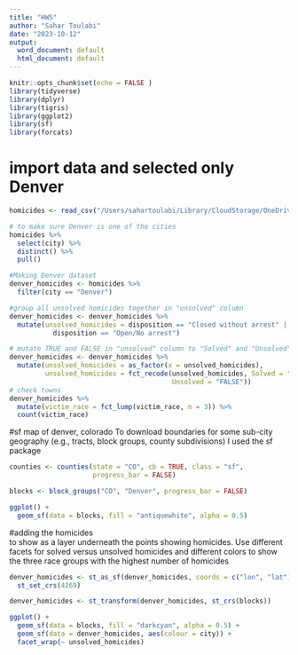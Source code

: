 ```yaml
---
title: "HW5"
author: "Sahar Toulabi"
date: "2023-10-12"
output:
  word_document: default
  html_document: default
---
```


```r
knitr::opts_chunk$set(echo = FALSE )
library(tidyverse)
library(dplyr)
library(tigris)
library(ggplot2)
library(sf)
library(forcats)
```

# **import data  and selected only Denver**

```r
homicides <- read_csv("/Users/sahartoulabi/Library/CloudStorage/OneDrive-Colostate/PostDoc/Classes/R ProgrammingForResearch_2022/Homework/HW5/homicide-data.csv")

# to make sure Denver is one of the cities
homicides %>% 
  select(city) %>% 
  distinct() %>% 
  pull()

#Making Denver dataset 
denver_homicides <- homicides %>% 
  filter(city == "Denver")

#group all unsolved homicides together in "unsolved" column
denver_homicides <- denver_homicides %>% 
  mutate(unsolved_homicides = disposition == "Closed without arrest" | 
           disposition == "Open/No arrest") 

# mutate TRUE and FALSE in "unsolved" column to "Solved" and "Unsolved"
denver_homicides <- denver_homicides %>% 
  mutate(unsolved_homicides = as_factor(x = unsolved_homicides),
         unsolved_homicides = fct_recode(unsolved_homicides, Solved = "TRUE", 
                                         Unsolved = "FALSE"))
# check towns
denver_homicides %>%
  mutate(victim_race = fct_lump(victim_race, n = 3)) %>%
  count(victim_race)
```

#sf map of denver, colorado
To download boundaries for some sub-city geography 
(e.g., tracts, block groups, county subdivisions) I used the sf package

```r
counties <- counties(state = "CO", cb = TRUE, class = "sf", 
                     progress_bar = FALSE)

blocks <- block_groups("CO", "Denver", progress_bar = FALSE)

ggplot() +
  geom_sf(data = blocks, fill = "antiquewhite", alpha = 0.5) 
```
#adding the homicides  
to show as a layer underneath the points showing homicides.
Use different facets for solved versus unsolved homicides and different colors to show the three race groups with the highest number of homicides


```r
denver_homicides <- st_as_sf(denver_homicides, coords = c("lon", "lat")) %>% 
  st_set_crs(4269)

denver_homicides <- st_transform(denver_homicides, st_crs(blocks))

ggplot() +
  geom_sf(data = blocks, fill = "darkcyan", alpha = 0.5) +
  geom_sf(data = denver_homicides, aes(colour = city)) + 
  facet_wrap(~ unsolved_homicides) 
  
```


